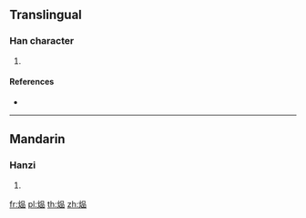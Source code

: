 ==Translingual==

===Han character===
{{Han char|rn=86|rad=火|as=09|sn=13|four=96860|canj=FRRR|ids=⿰火品}}

# {{defn|Han|sort=火09}}

====References====
* {{Han ref|kx=0678.161|dkj=19247|hdz=32218.030|uh=7170|ud=29040|bh=DE7B|bd=56955}}

----

==Mandarin==

===Hanzi===
{{cmn-hanzi|pin=[[gào]] ([[gao4]])|wg=kao<sup>4</sup>}}

# {{defn|lang=cmn|sort=火09}}

[[fr:煰]]
[[pl:煰]]
[[th:煰]]
[[zh:煰]]
